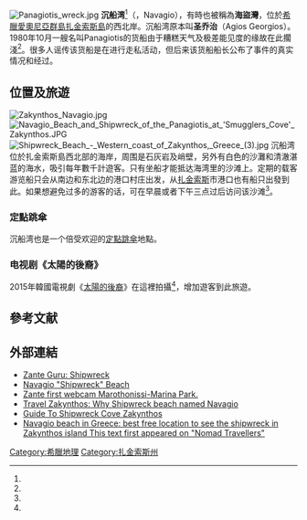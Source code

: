 {{coord|37|51|34|N|20|37|28|E|type:landmark_region:GR|display=title}}
[[File:Panagiotis_wreck.jpg|thumb]]
'''沉船湾'''<ref name="sina"/>（{{lang-el|Ναυάγιο}}，Navagio），有時也被稱為'''海盜灣'''，位於[[希臘|希臘]][[愛奧尼亞群島|愛奧尼亞群島]][[扎金索斯島|扎金索斯島]]的西北岸。沉船湾原本叫'''圣乔治'''（Agios Georgios）。1980年10月一艘名叫Panagiotis的货船由于糟糕天气及极差能见度的缘故在此擱淺<ref name="navagio"/>。很多人谣传该货船是在进行走私活动，但后来该货船船长公布了事件的真实情况和经过。

==位置及旅遊==
[[File:Zakynthos_Navagio.jpg|thumb]]
[[File:Navagio_Beach_and_Shipwreck_of_the_Panagiotis_at_'Smugglers_Cove'_Zakynthos.JPG|thumb]]
[[File:Shipwreck_Beach_-_Western_coast_of_Zakynthos,_Greece_(3).jpg|thumb]]
沉船湾位於扎金索斯島西北部的海岸，周围是石灰岩及峭壁，另外有白色的沙灘和清澈湛蓝的海水，吸引每年數千計遊客。只有坐船才能抵达海湾里的沙滩上。定期的载客游览船只会从南边和东北边的港口村庄出发，从[[扎金索斯|扎金索斯]]市港口也有船只出發到此。如果想避免过多的游客的话，可在早晨或者下午三点过后访问该沙滩<ref name="tourism_edge"/>。

===定點跳傘===
沉船湾也是一个倍受欢迎的[[定點跳傘|定點跳傘]]地點。

===电视剧《太陽的後裔》===
2015年韓國電視劇《[[太陽的後裔|太陽的後裔]]》在這裡拍攝<ref name="sina"/>，增加遊客到此旅遊。

==參考文献==
{{Reflist|30em|refs=
<ref name="sina">{{cite web | url = http://dailynews.sina.com/bg/ent/chnstar/phoenixtv/20160303/22397212044.html | title = 揭秘《太陽的后裔》，愛她就帶她去希臘沉船灣撿石頭 | publisher = sina.com | date = 2016-03-03 | accessdate = 2017-05-04 | archive-date = 2020-01-29 | archive-url = https://web.archive.org/web/20200129070747/http://dailynews.sina.com/bg/ent/chnstar/phoenixtv/20160303/22397212044.html | dead-url = no }}</ref>

<ref name="navagio">{{cite web | url = http://www.ilovetraveling.org/europe-destinations/navagio-shipwreck-beach-greece.html | title = Navagio "Shipwreck" Beach | language = en | publisher = ILoveTraveling.org | accessdate = 2017-05-04 | archive-date = 2020-11-29 | archive-url = https://web.archive.org/web/20201129101958/https://www.ilovetraveling.org/europe-destinations/navagio-shipwreck-beach-greece.html | dead-url = no }}</ref>

<ref name="tourism_edge">{{cite web | url = http://www.tourismontheedge.com/hidden-places/europe/probably-the-most-spectacular-beach-in-the-world-navagio-zakynthos | title = Probably the Most Spectacular Beach in the World: Navagio, Zakynthos | language = en | publisher = TOURISM ON THE EDGE | date = 2010-07-04 | accessdate = 2017-05-04 | archive-date = 2020-10-27 | archive-url = https://web.archive.org/web/20201027185451/https://www.tourismontheedge.com/hidden-places/europe/probably-the-most-spectacular-beach-in-the-world-navagio-zakynthos | dead-url = no }}</ref>
}}

==外部連結==
* [http://www.zanteguru.com/shipwreck/shipwreck.html Zante Guru: Shipwreck]
* [http://ilovetraveling.org/europe-destinations/navagio-shipwreck-beach-greece.html Navagio "Shipwreck" Beach] {{Wayback|url=http://ilovetraveling.org/europe-destinations/navagio-shipwreck-beach-greece.html |date=20160207205736 }}
* [http://www.zantecam.gr Zante first webcam Marothonissi-Marina Park.] {{Wayback|url=http://www.zantecam.gr/ |date=20090502160843 }}
* [https://web.archive.org/web/20151029205332/http://www.travelzakynthos.com/index.php?main_page=document_general_info&cPath=5&products_id=190 Travel Zakynthos: Why Shipwreck beach named Navagio ]
* [http://www.zakynthostravelguide.com/2012/05/guide-to-shipwreck-cove-zakynthos.html Guide To Shipwreck Cove Zakynthos] {{Wayback|url=http://www.zakynthostravelguide.com/2012/05/guide-to-shipwreck-cove-zakynthos.html |date=20170520014217 }}
* [http://www.nomadtravellers.com/visit/shipwreck-navagio-beach-zakynthos Navagio beach in Greece: best free location to see the shipwreck in Zakynthos island This text first appeared on "Nomad Travellers"] {{Wayback|url=http://www.nomadtravellers.com/visit/shipwreck-navagio-beach-zakynthos |date=20170523005353 }}

[[Category:希臘地理|Category:希臘地理]]
[[Category:扎金索斯州|Category:扎金索斯州]]